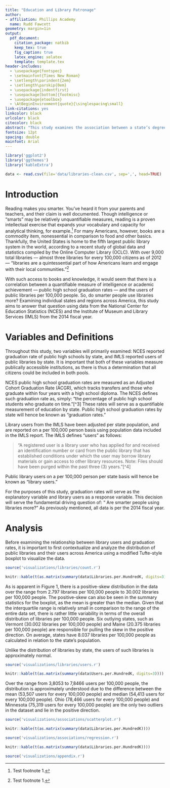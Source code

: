 ```yaml
---
title: "Education and Library Patronage"
author:
- affiliation: Phillips Academy
  name: Rudd Fawcett
geometry: margin=1in
output:
  pdf_document:
    citation_package: natbib
    keep_tex: true
    fig_caption: true
    latex_engine: xelatex
    template: template.tex
header-includes:
  - \usepackage{fontspec}
  - \setmainfont{Times New Roman}
  - \setlength\parindent{2em}
  - \setlength\parskip{0em}
  - \usepackage{indentfirst}
  - \usepackage[bottom]{footmisc}
  - \usepackage{etoolbox}
  - \AtBeginEnvironment{quote}{\singlespacing\small}
link-citations: yes
linkcolor: black
urlcolor: black
citecolor: black
abstract: "This study examines the association between a state’s degree of education, quantified by the public high school graduation rate, and the users of public libraries on a per 100,000 person basis to attempt to answer the question: are smarter states using libraries more?"
fontsize: 12pt
spacing: double
mainfont: Arial
---
```


```r
library('ggplot2')
library('ggthemes')
library('kableExtra')

data <- read.csv(file='data/libraries-clean.csv', sep=',', head=TRUE)
```

\newpage

# Introduction
Reading makes you smarter. You’ve heard it from your parents and teachers, and their claim is well documented. Though intelligence or “smarts” may be relatively unquantifiable measures, reading is a proven intellectual exercise that expands your vocabulary and capacity for analytical thinking, for example.[^1] For many Americans, however, books are a commodity item, nonessential in comparison to food and other basics. Thankfully, the United States is home to the fifth largest public library system in the world, according to a recent study of global data and statistics compiled by the Online Computer Library (OCLC). With over 9,000 total libraries — almost three libraries for every 100,000 citizens as of 2012 — “libraries are a quintessential part of how Americans learn and engage with their local communities.”[^2]

With such access to books and knowledge, it would seem that there is a correlation between a quantifiable measure of intelligence or academic achievement — public high school graduation rates — and the users of public libraries per 100,000 people. So, do smarter people use libraries more? Examining individual states and regions across America, this study aims to answer that question using data from the National Center for Education Statistics (NCES) and the Institute of Museum and Library Services (IMLS) from the 2014 fiscal year.

# Variables and Definitions

Throughout this study, two variables will primarily examined: NCES reported graduation rate of public high schools by state, and IMLS reported users of public libraries by state. It is important that both of these variables measure publically accessible institutions, as there is thus a determination that all citizens could be included in both pools.

NCES public high school graduation rates are measured as an Adjusted Cohort Graduation Rate (ACGR), which tracks transfers and those who graduate within four years with a high school diploma. The NCES defines such graduation rate as, simply: “the percentage of public high school students who graduate on time.”[^3] These rates will serve as a quantifiable measurement of education by state. Public high school graduation rates by state will hence be known as “graduation rates.”

Library users from the IMLS have been adjusted per state population, and are reported on a per 100,000 person basis using population data included in the IMLS report. The IMLS defines “users” as follows:

> “A registered user is a library user who has applied for and received an identification number or card from the public library that has established conditions under which the user may borrow library materials or gain access to other library resources. Note: Files should have been purged within the past three (3) years.”[^4]

Public library users on a per 100,000 person per state basis will hence be known as “library users.”

For the purposes of this study, graduation rates will serve as the explanatory variable and library users as a response variable. This decision will serve the fundamental driving question of: “ Are smarter people using libraries more?” As previously mentioned, all data is per the 2014 fiscal year.

# Analysis

Before examining the relationship between library users and graduation rates, it is important to first contextualize and analyze the distribution of public libraries and their users across America using a modified Tufte-style boxplot to visualize the data.

\vspace{20pt}

```r
source('visualizations/libraries/count.r')
```

```r
knitr::kable(t(as.matrix(summary(data$Libraries.per.HundredK, digits=3))))
```

\vspace{10pt}

As is apparent in Figure 1, there is a positive-skew distribution in the data over the range from 2.797 libraries per 100,000 people to 30.002 libraries per 100,000 people. The positive-skew can also be seen in the summary statistics for the boxplot, as the mean is greater than the median. Given that the interquartile range is relatively small in comparison to the range of the entire data set, there is rather little variability in terms of the overall distribution of libraries per 100,000 people. Six outlying states, such as Vermont (30.002 libraries per 100,000 people) and Maine (20.375 libraries per 100,000 people) are responsible for pulling the skew in the positive direction. On average, states have 8.037 libraries per 100,000 people as calculated in relation to the state’s population.

Unlike the distribution of libraries by state, the users of such libraries is approximately normal.

\vspace{20pt}

```r
source('visualizations/libraries/users.r')
```

```r
knitr::kable(t(as.matrix(summary(data$Users.per.HundredK, digits=3))))
```

\vspace{0pt}

Over the range from 3,8053 to 7,8466 users per 100,000 people, the distribution is approximately understood due to the difference between the mean (53,507 users for every 100,000 people) and median (54,413 users for every 100,000 people). Ohio (78,466 users for every 100,000 people) and Minnesota (75,319 users for every 100,000 people) are the only two outliers in the dataset and lie in the positive direction.

\newpage

\vspace{20pt}

```r
source('visualizations/associations/scatterplot.r')
```

```r
knitr::kable(t(as.matrix(summary(data$Libraries.per.HundredK))))
```

\vspace{10pt}

\vspace{20pt}

```r
source('visualizations/associations/regression.r')
```

```r
knitr::kable(t(as.matrix(summary(data$Libraries.per.HundredK))))
```

\vspace{10pt}

\newpage

```r
source('visualizations/appendix.r')
```


[^1]: Test footnote 1.
[^2]: Test footnote 1.

<style>
p.caption {
  font-size: 10pt;
}
</style>
